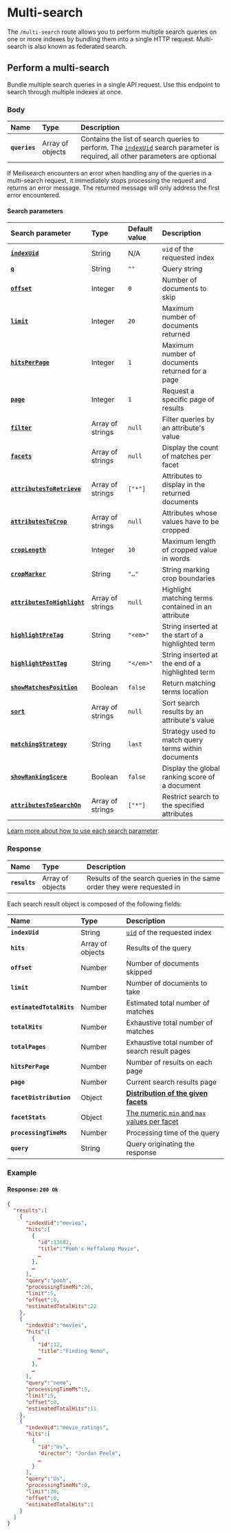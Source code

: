 # Multi-search

The `/multi-search` route allows you to perform multiple search queries on one or more indexes by bundling them into a single HTTP request. Multi-search is also known as federated search.

## Perform a multi-search

Bundle multiple search queries in a single API request. Use this endpoint to search through multiple indexes at once.

<RouteHighlighter method="POST" route="/multi-search"/>

### Body

| Name          | Type             | Description                                                                                                                                          |
| :------------ | :--------------- | :--------------------------------------------------------------------------------------------------------------------------------------------------- |
| **`queries`** | Array of objects | Contains the list of search queries to perform. The [`indexUid`](#search-parameters) search parameter is required, all other parameters are optional |

<Capsule intent="warning">
If Meilisearch encounters an error when handling any of the queries in a multi-search request, it immediately stops processing the request and returns an error message. The returned message will only address the first error encountered.
</Capsule>

#### Search parameters

| Search parameter                                                             | Type             | Default value | Description                                         |
| :--------------------------------------------------------------------------- | :--------------- | :------------ | :-------------------------------------------------- |
| **[`indexUid`](/learn/core_concepts/indexes#index-uid)**                     | String           | N/A           | `uid` of the requested index                        |
| **[`q`](/reference/api/search#query-q)**                                     | String           | `""`          | Query string                                        |
| **[`offset`](/reference/api/search#offset)**                                 | Integer          | `0`           | Number of documents to skip                         |
| **[`limit`](/reference/api/search#limit)**                                   | Integer          | `20`          | Maximum number of documents returned                |
| **[`hitsPerPage`](/reference/api/search#number-of-results-per-page)**        | Integer          | `1`           | Maximum number of documents returned for a page     |
| **[`page`](/reference/api/search#page)**                                     | Integer          | `1`           | Request a specific page of results                  |
| **[`filter`](/reference/api/search#filter)**                                 | Array of strings | `null`        | Filter queries by an attribute's value              |
| **[`facets`](/reference/api/search#facets)**                                 | Array of strings | `null`        | Display the count of matches per facet              |
| **[`attributesToRetrieve`](/reference/api/search#attributes-to-retrieve)**   | Array of strings | `["*"]`       | Attributes to display in the returned documents     |
| **[`attributesToCrop`](/reference/api/search#attributes-to-crop)**           | Array of strings | `null`        | Attributes whose values have to be cropped          |
| **[`cropLength`](/reference/api/search#crop-length)**                        | Integer          | `10`          | Maximum length of cropped value in words            |
| **[`cropMarker`](/reference/api/search#crop-marker)**                        | String           | `"…"`         | String marking crop boundaries                      |
| **[`attributesToHighlight`](/reference/api/search#attributes-to-highlight)** | Array of strings | `null`        | Highlight matching terms contained in an attribute  |
| **[`highlightPreTag`](/reference/api/search#highlight-tags)**                | String           | `"<em>"`      | String inserted at the start of a highlighted term  |
| **[`highlightPostTag`](/reference/api/search#highlight-tags)**               | String           | `"</em>"`     | String inserted at the end of a highlighted term    |
| **[`showMatchesPosition`](/reference/api/search#show-matches-position)**     | Boolean          | `false`       | Return matching terms location                      |
| **[`sort`](/reference/api/search#sort)**                                     | Array of strings | `null`        | Sort search results by an attribute's value         |
| **[`matchingStrategy`](/reference/api/search#matching-strategy)**            | String           | `last`        | Strategy used to match query terms within documents |
| **[`showRankingScore`](/reference/api/search#show-ranking-score)**           | Boolean          | `false`       | Display the global ranking score of a document      |
| **[`attributesToSearchOn`](#customize-attributes-to-search-on-at-search-time)**            | Array of strings           | `["*"]`        | Restrict search to the specified attributes |

[Learn more about how to use each search parameter](/reference/api/search#search-parameters).

### Response

| Name          | Type             | Description                                                            |
| :------------ | :--------------- | :--------------------------------------------------------------------- |
| **`results`** | Array of objects | Results of the search queries in the same order they were requested in |

Each search result object is composed of the following fields:

| Name                     | Type             | Description                                                                      |
| :----------------------- | :--------------- | :------------------------------------------------------------------------------- |
| **`indexUid`**           | String           | [`uid`](/learn/core_concepts/indexes#index-uid) of the requested index           |
| **`hits`**               | Array of objects | Results of the query                                                             |
| **`offset`**             | Number           | Number of documents skipped                                                      |
| **`limit`**              | Number           | Number of documents to take                                                      |
| **`estimatedTotalHits`** | Number           | Estimated total number of matches                                                |
| **`totalHits`**          | Number           | Exhaustive total number of matches                                               |
| **`totalPages`**         | Number           | Exhaustive total number of search result pages                                   |
| **`hitsPerPage`**        | Number           | Number of results on each page                                                   |
| **`page`**               | Number           | Current search results page                                                      |
| **`facetDistribution`**  | Object           | **[Distribution of the given facets](/reference/api/search#facetdistribution)**  |
| **`facetStats`**         | Object           | [The numeric `min` and `max` values per facet](/reference/api/search#facetstats) |
| **`processingTimeMs`**   | Number           | Processing time of the query                                                     |
| **`query`**              | String           | Query originating the response                                                   |

### Example

<CodeSamples id="multi_search_1" />

#### Response: `200 Ok`

```json
{
  "results":[
    {
      "indexUid":"movies",
      "hits":[
        {
          "id":13682,
          "title":"Pooh's Heffalump Movie",
          …
        },
        …
      ],
      "query":"pooh",
      "processingTimeMs":26,
      "limit":5,
      "offset":0,
      "estimatedTotalHits":22
    },
    {
      "indexUid":"movies",
      "hits":[
        {
          "id":12,
          "title":"Finding Nemo",
          …
        },
        …
      ],
      "query":"nemo",
      "processingTimeMs":5,
      "limit":5,
      "offset":0,
      "estimatedTotalHits":11
    },
    {
      "indexUid":"movie_ratings",
      "hits":[
        {
          "id":"Us",
          "director": "Jordan Peele",
          …
        }
      ],
      "query":"Us",
      "processingTimeMs":0,
      "limit":20,
      "offset":0,
      "estimatedTotalHits":1
    }
  ]
}
```
